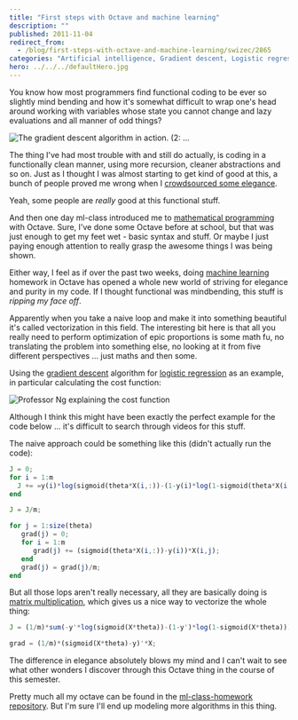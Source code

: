 ```yaml
---
title: "First steps with Octave and machine learning"
description: ""
published: 2011-11-04
redirect_from:
  - /blog/first-steps-with-octave-and-machine-learning/swizec/2865
categories: "Artificial intelligence, Gradient descent, Logistic regression, Machine learning, Math, Octave, Optimization (mathematics), Uncategorized"
hero: ../../../defaultHero.jpg
---
```


You know how most programmers find functional coding to be ever so slightly mind bending and how it's somewhat difficult to wrap one's head around working with variables whose state you cannot change and lazy evaluations and all manner of odd things?

![The gradient descent algorithm in action. (2: ...](https://swizec.com/wp-content/uploads/2011/11/300px-Gradient_ascent_%28surface%29.png)

The thing I've had most trouble with and still do actually, is coding in a functionally clean manner, using more recursion, cleaner abstractions and so on. Just as I thought I was almost starting to get kind of good at this, a bunch of people proved me wrong when I [crowdsourced some elegance](https://swizec.com/blog/crowdsourcing-elegance/).

Yeah, some people are _really_ good at this functional stuff.

And then one day ml-class introduced me to [mathematical programming](http://en.wikipedia.org/wiki/Optimization_%28mathematics%29) with Octave. Sure, I've done some Octave before at school, but that was just enough to get my feet wet - basic syntax and stuff. Or maybe I just paying enough attention to really grasp the awesome things I was being shown.

Either way, I feel as if over the past two weeks, doing [machine learning](http://en.wikipedia.org/wiki/Machine_learning) homework in Octave has opened a whole new world of striving for elegance and purity in my code. If I thought functional was mindbending, this stuff is _ripping my face off_.

Apparently when you take a naive loop and make it into something beautiful it's called vectorization in this field. The interesting bit here is that all you really need to perform optimization of epic proportions is some math fu, no translating the problem into something else, no looking at it from five different perspectives ... just maths and then some.

Using the [gradient descent](http://en.wikipedia.org/wiki/Gradient_descent) algorithm for [logistic regression](http://en.wikipedia.org/wiki/Logistic_regression) as an example, in particular calculating the cost function:

![Professor Ng explaining the cost function](https://swizec.com/wp-content/uploads/2011/11/Screen-Shot-2011-11-04-at-12.32.27-PM.png)

Although I think this might have been exactly the perfect example for the code below ... it's difficult to search through videos for this stuff.

The naive approach could be something like this (didn't actually run the code):

```octave
J = 0;
for i = 1:m
  J += =y(i)*log(sigmoid(theta*X(i,:))-(1-y(i)*log(1-sigmoid(theta*X(i,:));
end

J = J/m;

for j = 1:size(theta)
   grad(j) = 0;
   for i = 1:m
      grad(j) += (sigmoid(theta*X(i,:))-y(i))*X(i,j);
   end
   grad(j) = grad(j)/m;
end
```

But all those lops aren't really necessary, all they are basically doing is [matrix multiplication](http://en.wikipedia.org/wiki/Matrix_multiplication), which gives us a nice way to vectorize the whole thing:

```octave
J = (1/m)*sum(-y'*log(sigmoid(X*theta))-(1-y')*log(1-sigmoid(X*theta)));

grad = (1/m)*(sigmoid(X*theta)-y)'*X;
```

The difference in elegance absolutely blows my mind and I can't wait to see what other wonders I discover through this Octave thing in the course of this semester.

Pretty much all my octave can be found in the [ml-class-homework repository](https://github.com/Swizec/ml-class-homework). But I'm sure I'll end up modeling more algorithms in this thing.